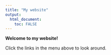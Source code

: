 ```yaml
---
title: "My website"
output: 
  html_document:
    toc: FALSE
---
```





**Welcome to my website!**


Click the links in the menu above to look around.

